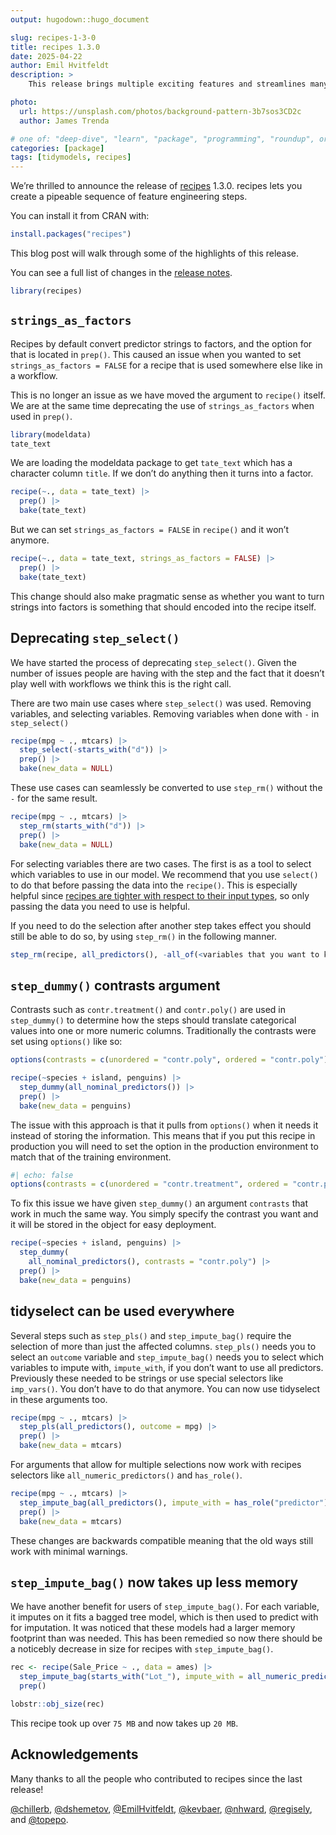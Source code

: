 ```yaml
---
output: hugodown::hugo_document

slug: recipes-1-3-0
title: recipes 1.3.0
date: 2025-04-22
author: Emil Hvitfeldt
description: >
    This release brings multiple exciting features and streamlines many recipe steps.

photo:
  url: https://unsplash.com/photos/background-pattern-3b7sos3CD2c
  author: James Trenda

# one of: "deep-dive", "learn", "package", "programming", "roundup", or "other"
categories: [package] 
tags: [tidymodels, recipes]
---
```


```{=html}
<!--
TODO:
* [x] Look over / edit the post's title in the yaml
* [x] Edit (or delete) the description; note this appears in the Twitter card
* [x] Pick category and tags (see existing with `hugodown::tidy_show_meta()`)
* [x] Find photo & update yaml metadata
* [x] Create `thumbnail-sq.jpg`; height and width should be equal
* [x] Create `thumbnail-wd.jpg`; width should be >5x height
* [x] `hugodown::use_tidy_thumbnails()`
* [x] Add intro sentence, e.g. the standard tagline for the package
* [x] `usethis::use_tidy_thanks()`
-->
```

We're thrilled to announce the release of [recipes](https://recipes.tidymodels.org/) 1.3.0. recipes lets you create a pipeable sequence of feature engineering steps.

You can install it from CRAN with:

```r
install.packages("recipes")
```

This blog post will walk through some of the highlights of this release.

You can see a full list of changes in the [release notes](https://recipes.tidymodels.org/news/index.html#recipes-130).

```r
library(recipes)
```

## `strings_as_factors`

Recipes by default convert predictor strings to factors, and the option for that is located in `prep()`. This caused an issue when you wanted to set `strings_as_factors = FALSE` for a recipe that is used somewhere else like in a workflow.

This is no longer an issue as we have moved the argument to `recipe()` itself. We are at the same time deprecating the use of `strings_as_factors` when used in `prep()`.

```r
library(modeldata)
tate_text
```

We are loading the modeldata package to get `tate_text` which has a character column `title`. If we don't do anything then it turns into a factor.

```r
recipe(~., data = tate_text) |>
  prep() |>
  bake(tate_text)
```

But we can set `strings_as_factors = FALSE` in `recipe()` and it won't anymore.

```r
recipe(~., data = tate_text, strings_as_factors = FALSE) |>
  prep() |>
  bake(tate_text)
```

This change should also make pragmatic sense as whether you want to turn strings into factors is something that should encoded into the recipe itself.

## Deprecating `step_select()`

We have started the process of deprecating `step_select()`. Given the number of issues people are having with the step and the fact that it doesn't play well with workflows we think this is the right call.

There are two main use cases where `step_select()` was used. Removing variables, and selecting variables. Removing variables when done with `-` in `step_select()`

```r
recipe(mpg ~ ., mtcars) |>
  step_select(-starts_with("d")) |>
  prep() |>
  bake(new_data = NULL)
```

These use cases can seamlessly be converted to use `step_rm()` without the `-` for the same result.

```r
recipe(mpg ~ ., mtcars) |>
  step_rm(starts_with("d")) |>
  prep() |>
  bake(new_data = NULL)
```

For selecting variables there are two cases. The first is as a tool to select which variables to use in our model. We recommend that you use `select()` to do that before passing the data into the `recipe()`. This is especially helpful since [recipes are tighter with respect to their input types](https://www.tidyverse.org/blog/2024/07/recipes-1-1-0/#column-type-checking), so only passing the data you need to use is helpful.

If you need to do the selection after another step takes effect you should still be able to do so, by using `step_rm()` in the following manner.

```r
step_rm(recipe, all_predictors(), -all_of(<variables that you want to keep>))
```

## `step_dummy()` contrasts argument

Contrasts such as `contr.treatment()` and `contr.poly()` are used in `step_dummy()` to determine how the steps should translate categorical values into one or more numeric columns. Traditionally the contrasts were set using `options()` like so:

```r
options(contrasts = c(unordered = "contr.poly", ordered = "contr.poly"))
```

```r
recipe(~species + island, penguins) |>
  step_dummy(all_nominal_predictors()) |>
  prep() |>
  bake(new_data = penguins)
```

The issue with this approach is that it pulls from `options()` when it needs it instead of storing the information. This means that if you put this recipe in production you will need to set the option in the production environment to match that of the training environment.

```r
#| echo: false
options(contrasts = c(unordered = "contr.treatment", ordered = "contr.poly"))
```

To fix this issue we have given `step_dummy()` an argument `contrasts` that work in much the same way. You simply specify the contrast you want and it will be stored in the object for easy deployment.

```r
recipe(~species + island, penguins) |>
  step_dummy(
    all_nominal_predictors(), contrasts = "contr.poly") |>
  prep() |>
  bake(new_data = penguins)
```


## tidyselect can be used everywhere

Several steps such as `step_pls()` and `step_impute_bag()` require the selection of more than just the affected columns. `step_pls()` needs you to select an `outcome` variable and `step_impute_bag()` needs you to select which variables to impute with, `impute_with`, if you don't want to use all predictors. Previously these needed to be strings or use special selectors like `imp_vars()`. You don't have to do that anymore. You can now use tidyselect in these arguments too.

```r
recipe(mpg ~ ., mtcars) |>
  step_pls(all_predictors(), outcome = mpg) |>
  prep() |>
  bake(new_data = mtcars)
```

For arguments that allow for multiple selections now work with recipes selectors like `all_numeric_predictors()` and `has_role()`.

```r
recipe(mpg ~ ., mtcars) |>
  step_impute_bag(all_predictors(), impute_with = has_role("predictor")) |>
  prep() |>
  bake(new_data = mtcars)
```

These changes are backwards compatible meaning that the old ways still work with minimal warnings.

## `step_impute_bag()` now takes up less memory

We have another benefit for users of `step_impute_bag()`. For each variable, it imputes on it fits a bagged tree model, which is then used to predict with for imputation. It was noticed that these models had a larger memory footprint than was needed. This has been remedied so now there should be a noticebly decrease in size for recipes with `step_impute_bag()`.

```r
rec <- recipe(Sale_Price ~ ., data = ames) |>
  step_impute_bag(starts_with("Lot_"), impute_with = all_numeric_predictors()) |>
  prep()

lobstr::obj_size(rec)
```

This recipe took up over `75 MB` and now takes up `20 MB`.

## Acknowledgements

Many thanks to all the people who contributed to recipes since the last release!

[&#x0040;chillerb](https://github.com/chillerb), [&#x0040;dshemetov](https://github.com/dshemetov), [&#x0040;EmilHvitfeldt](https://github.com/EmilHvitfeldt), [&#x0040;kevbaer](https://github.com/kevbaer), [&#x0040;nhward](https://github.com/nhward), [&#x0040;regisely](https://github.com/regisely), and [&#x0040;topepo](https://github.com/topepo).
